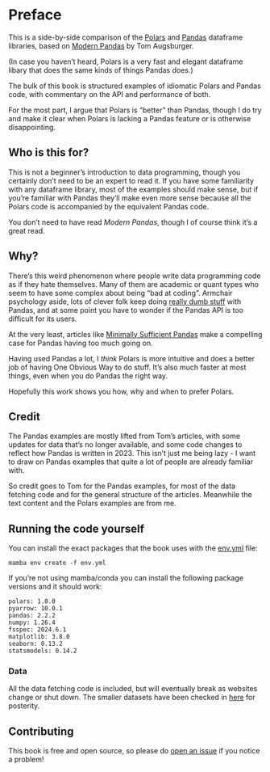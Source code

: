 # Preface {.unnumbered}

This is a side-by-side comparison of the [Polars](https://www.pola.rs/)
and [Pandas](https://pandas.pydata.org/) dataframe libraries,
based on [Modern Pandas](https://tomaugspurger.github.io/posts/modern-8-scaling/) by Tom Augsburger.

(In case you haven't heard, Polars is a very fast and elegant dataframe libary that does the same kinds of things Pandas does.)

The bulk of this book is structured examples of idiomatic Polars and Pandas code, with commentary on the API and performance of both.

For the most part, I argue that Polars is "better" than Pandas, though I do try and make it clear when Polars is lacking a Pandas feature or is otherwise disappointing.

## Who is this for?

This is not a beginner's introduction to data programming, though you certainly don't need to be an expert to read it. If you have some familiarity with any dataframe library, most of the examples should make sense, but if you're familiar with Pandas they'll make even more sense because all the Polars code is accompanied by the equivalent Pandas code.

You don't need to have read *Modern Pandas*, though I of course think it's a great read.

## Why?

There's this weird phenomenon where people write data programming code as if they hate themselves.
Many of them are academic or quant types who seem to have some complex about being "bad at coding".
Armchair psychology aside, lots of clever folk keep doing [really dumb stuff](https://www.aidancooper.co.uk/pandas-anti-patterns/)
with Pandas, and at some point you have to wonder if the Pandas API is too difficult for its users.

At the very least, articles like [Minimally Sufficient Pandas](https://www.dunderdata.com/blog/minimally-sufficient-pandas)
make a compelling case for Pandas having too much going on.

Having used Pandas a lot, I *think* Polars is more intuitive and does a better job of having One Obvious Way to do stuff. 
It's also much faster at most things, even when you do Pandas the right way.

Hopefully this work shows you how, why and when to prefer Polars.

## Credit

The Pandas examples are mostly lifted from Tom's articles, with some updates for data that's no longer available, and some
code changes to reflect how Pandas is written in 2023. This isn't just me being lazy - I want to draw on Pandas examples that
quite a lot of people are already familiar with.

So credit goes to Tom for the Pandas examples, for most of the data
fetching code and for the general structure of the articles.
Meanwhile the text content and the Polars examples are from me.

## Running the code yourself

You can install the exact packages that the book uses with the [env.yml](https://github.com/kevinheavey/modern-polars/blob/master/env.yml) file:

```shell
mamba env create -f env.yml
```

If you're not using mamba/conda you can install the following package versions and it should work:

```
polars: 1.0.0
pyarrow: 10.0.1
pandas: 2.2.2
numpy: 1.26.4
fsspec: 2024.6.1
matplotlib: 3.8.0
seaborn: 0.13.2
statsmodels: 0.14.2
```

### Data

All the data fetching code is included, but will eventually break as websites change or shut down. The smaller datasets have been checked in [here](https://github.com/kevinheavey/modern-polars/tree/master/data) for posterity.

## Contributing

This book is free and open source, so please do [open an issue](https://github.com/kevinheavey/modern-polars/issues/new) if you notice a problem!
